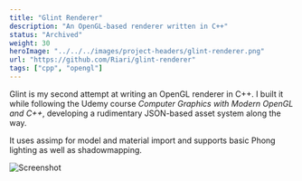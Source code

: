 ```yaml
---
title: "Glint Renderer"
description: "An OpenGL-based renderer written in C++"
status: "Archived"
weight: 30
heroImage: "../../../images/project-headers/glint-renderer.png"
url: "https://github.com/Riari/glint-renderer"
tags: ["cpp", "opengl"]
---
```


Glint is my second attempt at writing an OpenGL renderer in C++. I built it while following the Udemy course _<ExternalLink url="https://www.udemy.com/course/graphics-with-modern-opengl/">Computer Graphics with Modern OpenGL and C++</ExternalLink>_, developing a rudimentary JSON-based asset system along the way.

It uses <ExternalLink url="https://github.com/assimp/assimp">assimp</ExternalLink> for model and material import and supports basic <ExternalLink url="https://en.wikipedia.org/wiki/Bui_Tuong_Phong">Phong</ExternalLink> lighting as well as shadowmapping.

<Image src={screenshotImage} alt="Screenshot" caption="Screenshot" />